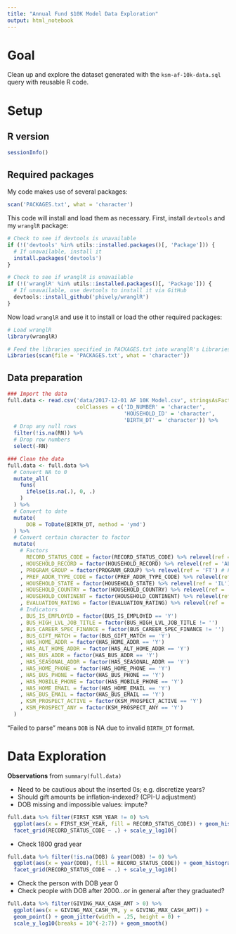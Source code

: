 ```yaml
---
title: "Annual Fund $10K Model Data Exploration"
output: html_notebook
---
```


# Goal

Clean up and explore the dataset generated with the `ksm-af-10k-data.sql` query with reusable R code.

# Setup

## R version

```r
sessionInfo()
```

## Required packages

My code makes use of several packages:

```r
scan('PACKAGES.txt', what = 'character')
```

This code will install and load them as necessary. First, install `devtools` and my `wranglR` package:

```r
# Check to see if devtools is unavailable
if (!('devtools' %in% utils::installed.packages()[, 'Package'])) {
  # If unavailable, install it
  install.packages('devtools')
}

# Check to see if wranglR is unavailable
if (!('wranglR' %in% utils::installed.packages()[, 'Package'])) {
  # If unavailable, use devtools to install it via GitHub
  devtools::install_github('phively/wranglR')
}
```

Now load `wranglR` and use it to install or load the other required packages:

```r
# Load wranglR
library(wranglR)

# Feed the libraries specified in PACKAGES.txt into wranglR's Libraries() function
Libraries(scan(file = 'PACKAGES.txt', what = 'character'))
```

## Data preparation

```r
### Import the data
full.data <- read.csv('data/2017-12-01 AF 10K Model.csv', stringsAsFactors = FALSE, strip.white = TRUE,
                      colClasses = c('ID_NUMBER' = 'character',
                                     'HOUSEHOLD_ID' = 'character',
                                     'BIRTH_DT' = 'character')) %>%
  # Drop any null rows
  filter(!is.na(RN)) %>%
  # Drop row numbers
  select(-RN)

### Clean the data
full.data <- full.data %>%
  # Convert NA to 0
  mutate_all(
    funs(
      ifelse(is.na(.), 0, .)
    )
  ) %>%
  # Convert to date
  mutate(
      DOB = ToDate(BIRTH_DT, method = 'ymd')
  ) %>%
  # Convert certain character to factor
  mutate(
    # Factors
      RECORD_STATUS_CODE = factor(RECORD_STATUS_CODE) %>% relevel(ref = 'A') # Active
    , HOUSEHOLD_RECORD = factor(HOUSEHOLD_RECORD) %>% relevel(ref = 'AL') # Alumni
    , PROGRAM_GROUP = factor(PROGRAM_GROUP) %>% relevel(ref = 'FT') # Full-Time
    , PREF_ADDR_TYPE_CODE = factor(PREF_ADDR_TYPE_CODE) %>% relevel(ref = 'H') # Home
    , HOUSEHOLD_STATE = factor(HOUSEHOLD_STATE) %>% relevel(ref = 'IL') # Illinois
    , HOUSEHOLD_COUNTRY = factor(HOUSEHOLD_COUNTRY) %>% relevel(ref = 'United States')
    , HOUSEHOLD_CONTINENT = factor(HOUSEHOLD_CONTINENT) %>% relevel(ref = 'North America')
    , EVALUATION_RATING = factor(EVALUATION_RATING) %>% relevel(ref = '') # Unrated
    # Indicators
    , BUS_IS_EMPLOYED = factor(BUS_IS_EMPLOYED == 'Y')
    , BUS_HIGH_LVL_JOB_TITLE = factor(BUS_HIGH_LVL_JOB_TITLE != '')
    , BUS_CAREER_SPEC_FINANCE = factor(BUS_CAREER_SPEC_FINANCE != '')
    , BUS_GIFT_MATCH = factor(BUS_GIFT_MATCH == 'Y')
    , HAS_HOME_ADDR = factor(HAS_HOME_ADDR == 'Y')
    , HAS_ALT_HOME_ADDR = factor(HAS_ALT_HOME_ADDR == 'Y')
    , HAS_BUS_ADDR = factor(HAS_BUS_ADDR == 'Y')
    , HAS_SEASONAL_ADDR = factor(HAS_SEASONAL_ADDR == 'Y')
    , HAS_HOME_PHONE = factor(HAS_HOME_PHONE == 'Y')
    , HAS_BUS_PHONE = factor(HAS_BUS_PHONE == 'Y')
    , HAS_MOBILE_PHONE = factor(HAS_MOBILE_PHONE == 'Y')
    , HAS_HOME_EMAIL = factor(HAS_HOME_EMAIL == 'Y')
    , HAS_BUS_EMAIL = factor(HAS_BUS_EMAIL == 'Y')
    , KSM_PROSPECT_ACTIVE = factor(KSM_PROSPECT_ACTIVE == 'Y')
    , KSM_PROSPECT_ANY = factor(KSM_PROSPECT_ANY == 'Y')
  )
```

"Failed to parse" means `DOB` is NA due to invalid `BIRTH_DT` format.

# Data Exploration

**Observations** from `summary(full.data)`

  * Need to be cautious about the inserted 0s; e.g. discretize years?
  * Should gift amounts be inflation-indexed? (CPI-U adjustment)
  * DOB missing and impossible values: impute?

```r
full.data %>% filter(FIRST_KSM_YEAR != 0) %>%
  ggplot(aes(x = FIRST_KSM_YEAR, fill = RECORD_STATUS_CODE)) + geom_histogram(alpha = .5, binwidth = 1) +
  facet_grid(RECORD_STATUS_CODE ~ .) + scale_y_log10()
```

  * Check 1800 grad year
  
```r
full.data %>% filter(!is.na(DOB) & year(DOB) != 0) %>%
  ggplot(aes(x = year(DOB), fill = RECORD_STATUS_CODE)) + geom_histogram(alpha = .5, binwidth = 1) +
  facet_grid(RECORD_STATUS_CODE ~ .) + scale_y_log10()
```

  * Check the person with DOB year 0
  * Check people with DOB after 2000...or in general after they graduated?

```r
full.data %>% filter(GIVING_MAX_CASH_AMT > 0) %>%
  ggplot(aes(x = GIVING_MAX_CASH_YR, y = GIVING_MAX_CASH_AMT)) +
  geom_point() + geom_jitter(width = .25, height = 0) +
  scale_y_log10(breaks = 10^(-2:7)) + geom_smooth()
```

